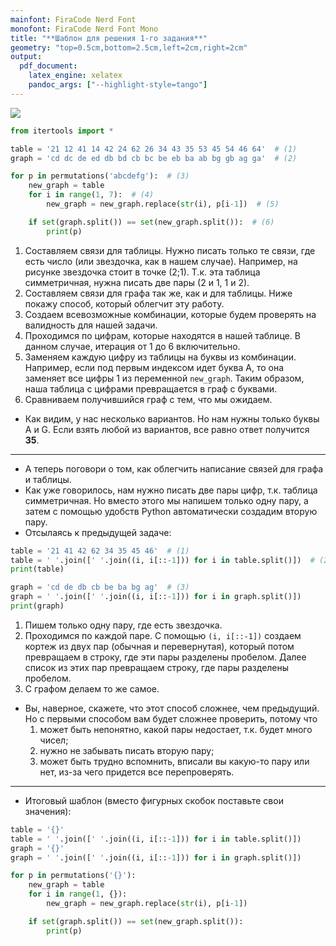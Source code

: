 ```yaml
---
mainfont: FiraCode Nerd Font
monofont: FiraCode Nerd Font Mono
title: "**Шаблон для решения 1-го задания**"
geometry: "top=0.5cm,bottom=2.5cm,left=2cm,right=2cm"
output:
  pdf_document:
    latex_engine: xelatex
    pandoc_args: ["--highlight-style=tango"]
---
```

![](../../data/1-15619.png)

```python
from itertools import *

table = '21 12 41 14 42 24 62 26 34 43 35 53 45 54 46 64'  # (1)
graph = 'cd dc de ed db bd cb bc be eb ba ab bg gb ag ga'  # (2)

for p in permutations('abcdefg'):  # (3)
	new_graph = table
	for i in range(1, 7):  # (4)
		new_graph = new_graph.replace(str(i), p[i-1])  # (5)

	if set(graph.split()) == set(new_graph.split()):  # (6)
		print(p)
```

1) Составляем связи для таблицы. Нужно писать только те связи, где есть число (или звездочка, как в нашем случае). Например, на рисунке звездочка стоит в точке (2;1). Т.к. эта таблица симметричная, нужна писать две пары (2 и 1, 1 и 2).
2) Составляем связи для графа так же, как и для таблицы. Ниже покажу способ, который облегчит эту работу.
3) Создаем всевозможные комбинации, которые будем проверять на валидность для нашей задачи.
4) Проходимся по цифрам, которые находятся в нашей таблице. В данном случае, итерация от 1 до 6 включительно.
5) Заменяем каждую цифру из таблицы на буквы из комбинации. Например, если под первым индексом идет буква А, то она заменяет все цифры 1 из переменной `new_graph`. Таким образом, наша таблица с цифрами превращается в граф с буквами.
6) Сравниваем получившийся граф с тем, что мы ожидаем.

- Как видим, у нас несколько вариантов. Но нам нужны только буквы A и G. Если взять любой из вариантов, все равно ответ получится **35**.

-----

- А теперь поговори о том, как облегчить написание связей для графа и таблицы.
- Как уже говорилось, нам нужно писать две пары цифр, т.к. таблица симметричная. Но вместо этого мы напишем только одну пару, а затем с помощью удобств Python автоматически создадим вторую пару.
- Отсылаясь к предыдущей задаче:

```python
table = '21 41 42 62 34 35 45 46'  # (1)
table = ' '.join([' '.join((i, i[::-1])) for i in table.split()])  # (2)
print(table)

graph = 'cd de db cb be ba bg ag'  # (3)
graph = ' '.join([' '.join((i, i[::-1])) for i in graph.split()])
print(graph)
```

1) Пишем только одну пару, где есть звездочка.
2) Проходимся по каждой паре. С помощью `(i, i[::-1])` создаем кортеж из двух пар (обычная и перевернутая), который потом превращаем в строку, где эти пары разделены пробелом. Далее список из этих пар превращаем строку, где пары разделены пробелом.
3) С графом делаем то же самое.

- Вы, наверное, скажете, что этот способ сложнее, чем предыдущий. Но с первыми способом вам будет сложнее проверить, потому что
    1) может быть непонятно, какой пары недостает, т.к. будет много чисел;
    2) нужно не забывать писать вторую пару;
    3) может быть трудно вспомнить, вписали вы какую-то пару или нет, из-за чего придется все перепроверять.

-----

- Итоговый шаблон (вместо фигурных скобок поставьте свои значения):

```python
table = '{}'
table = ' '.join([' '.join((i, i[::-1])) for i in table.split()])
graph = '{}'
graph = ' '.join([' '.join((i, i[::-1])) for i in graph.split()])

for p in permutations('{}'):
	new_graph = table
	for i in range(1, {}):
		new_graph = new_graph.replace(str(i), p[i-1])

	if set(graph.split()) == set(new_graph.split()):
		print(p)
```
